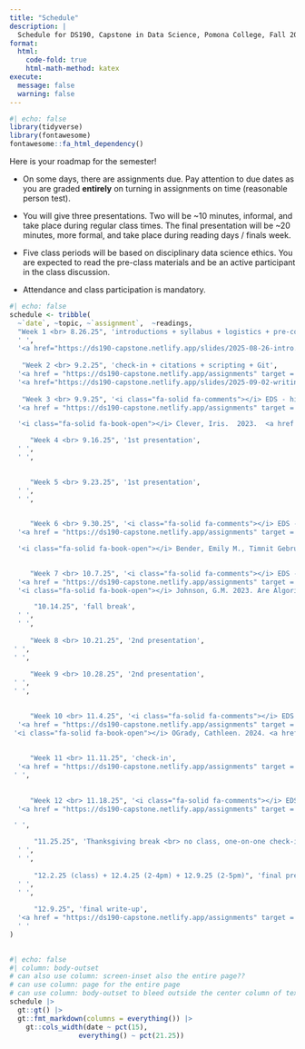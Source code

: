 ```yaml
---
title: "Schedule"
description: |
  Schedule for DS190, Capstone in Data Science, Pomona College, Fall 2025
format:
  html:
    code-fold: true
    html-math-method: katex
execute: 
  message: false
  warning: false
---
```



```r
#| echo: false
library(tidyverse)
library(fontawesome)
fontawesome::fa_html_dependency()
```

Here is your roadmap for the semester! 

-  On some days, there are <i class="fas fa-pencil-alt"></i> assignments due. Pay attention to due dates as you are graded **entirely** on turning in assignments on time (reasonable person test).

-  You will give three <i class = "fa-solid fa-microphone"></i> presentations. Two will be ~10 minutes, informal, and take place during regular class times. The final presentation will be ~20 minutes, more formal, and take place during reading days / finals week.

-  Five class periods will be based on disciplinary data science ethics. You are expected to <i class="fas fa-book-open"></i> read the pre-class materials and be an active <i class="fa-solid fa-comments"></i> participant in the class discussion. 

-   Attendance and class participation is mandatory. 


<!--
In order to use the icons, you need the fontawesome extension, https://github.com/quarto-ext/fontawesome

quarto add quarto-ext/fontawesome
-->


```r
#| echo: false
schedule <- tribble(
  ~`date`, ~topic, ~`assignment`,  ~readings,
  "Week 1 <br> 8.26.25", 'introductions + syllabus + logistics + pre-course survey', 
  ' ',
  '<a href="https://ds190-capstone.netlify.app/slides/2025-08-26-intro.html" target = "_blank"><i class="fa-solid fa-desktop"></i> Introduction</a>',
  
   "Week 2 <br> 9.2.25", 'check-in + citations + scripting + Git', 
  '<a href = "https://ds190-capstone.netlify.app/assignments" target = "_blank"><i class="fas fa-pencil-alt"></i> capstone topic</a>',
  '<a href="https://ds190-capstone.netlify.app/slides/2025-09-02-writing.html" target = "_blank"><i class="fa-solid fa-desktop"></i> Writing & Presenting</a> <br> <a href="https://ds190-capstone.netlify.app/slides/bibtex_example.qmd" target = "_blank"><i class="fa-solid fa-book-open"></i> BibTeX example</a> <br> <a href="https://ds190-capstone.netlify.app/slides/capstone.bib" target = "_blank"><i class="fa-solid fa-book-open"></i> .bib file</a>',
  
   "Week 3 <br> 9.9.25", '<i class="fa-solid fa-comments"></i> EDS - history', 
  '<a href = "https://ds190-capstone.netlify.app/assignments" target = "_blank"><i class="fas fa-pencil-alt"></i> annotated bibliography</a>',

  '<i class="fa-solid fa-book-open"></i> Clever, Iris.  2023.  <a href = "https://www.journals.uchicago.edu/doi/10.1086/723686" target = "_blank">Biometry against Fascism: Geoffrey Morant, Race, and Anti-Racism in Twentieth-Century Physical Anthropology.</a>  Isis.<br> <i class="fa-solid fa-book-open"></i> Van Noorden, Richard.  2020.  The Ethical Questions That Haunt Facial-Recognition Research. Nature. <a href="https://library.claremont.edu/" target = "_blank">log in to the library to access the article</a> <br> <i class="fa-solid fa-book-open"></i> Johnson, Thaddeus L., and Natasha N. Johnson. 2023. <a href="https://www.scientificamerican.com/article/police-facial-recognition-technology-cant-tell-black-people-apart/" target = "_blank">Police Facial Recognition Technology Cant Tell Black People Apart.</a> Scientific American.',

     "Week 4 <br> 9.16.25", '1st presentation', 
  ' ',
  ' ',

  
     "Week 5 <br> 9.23.25", '1st presentation', 
  ' ',
  ' ',

  
     "Week 6 <br> 9.30.25", '<i class="fa-solid fa-comments"></i> EDS - linguistics', 
  '<a href = "https://ds190-capstone.netlify.app/assignments" target = "_blank"><i class="fas fa-pencil-alt"></i> 1st outline</a>',

  '<i class="fa-solid fa-book-open"></i> Bender, Emily M., Timnit Gebru, Angelina McMillan-Major, and Shmargaret Shmitchell. 2021. <a href = "https://doi.org/10.1145/3442188.3445922" target = "_blank">On the Dangers of Stochastic Parrots: Can Language Models Be Too Big?</a> Proceedings of the 2021 ACM Conference on Fairness, Accountability, and Transparency,610–23. FAccT ’21. New York, NY, USA: Association for Computing Machinery. <br> <i class="fa-solid fa-book-open"></i> Beacken, Gabrielle, and Matthias Becker. 2025. <a href = "https://www.techpolicy.press/chatbot-grok-doesnt-glitch-it-reflects-x/" target = "_blank">Chatbot Grok Doesn’t Glitch—It Reflects X.</a> Tech Policy Press. <br>  <i class="fa-solid fa-book-open"></i> Holliday, Nicole. 2025. <a href = "https://www.tiktok.com/@mixedlinguist/video/7517374618101992734" target = "_blank">If Not Language, Why Language-Shaped?</a> TikTokvideo.',

  
     "Week 7 <br> 10.7.25", '<i class="fa-solid fa-comments"></i> EDS - philosophy', 
  '<a href = "https://ds190-capstone.netlify.app/assignments" target = "_blank"><i class="fas fa-pencil-alt"></i> section draft</a>',
  '<i class="fa-solid fa-book-open"></i> Johnson, G.M. 2023. Are Algorithms Value-Free? Feminist Theoretical Virtues in Machine Learning. Journal of Moral Philosophy 21 (1-2): 27-61. <a href = "https://doi.org/10.1163/17455243-20234372" target = "_blank">https://doi.org/10.1163/17455243-20234372</a> <b>the pdf is available on Canvas!!!!</b> <br> <i class="fa-solid fa-book-open"></i> Dastin, J. (2018, October 11). <a href = "https://www.reuters.com/article/world/insight-amazon-scraps-secret-ai-recruiting-tool-that-showed-bias-against-women-idUSKCN1MK0AG/" target = "_blank">Insight — Amazon scraps secret AI recruiting tool that showed bias against women.</a> Reuters. ',

      "10.14.25", 'fall break', 
  ' ',
  ' ',
  
     "Week 8 <br> 10.21.25", '2nd presentation', 
 ' ',
 ' ',
  
     "Week 9 <br> 10.28.25", '2nd presentation', 
 ' ',
 ' ',

  
     "Week 10 <br> 11.4.25", '<i class="fa-solid fa-comments"></i> EDS - psychology', 
  '<a href = "https://ds190-capstone.netlify.app/assignments" target = "_blank"><i class="fas fa-pencil-alt"></i> introduction or 2nd section</a>',
 '<i class="fa-solid fa-book-open"></i> OGrady, Cathleen. 2024. <a href = "https://doi.org/10.1126/science.z7jdvzt" target = "_blank">Psychology Study Participants Recruited Online May Provide Nonsensical Answers.</a> Science 384 (6697). <br> <i class="fa-solid fa-book-open"></i> Coley, R. Yates, Eric Johnson, Gregory E. Simon, Maricela Cruz, and Susan M. Shortreed.2021. <a href = "https://doi.org/10.1001/jamapsychiatry.2021.0493" target = "_blank">Racial/Ethnic Disparities in the Performance of Prediction Models for Death by Suicide After Mental Health Visits.</a> JAMA Psychiatry 78 (7): 726–34.',
  
  
     "Week 11 <br> 11.11.25", 'check-in', 
  '<a href = "https://ds190-capstone.netlify.app/assignments" target = "_blank"><i class="fas fa-pencil-alt"></i> ethics component</a>',
 ' ',
  
  
     "Week 12 <br> 11.18.25", '<i class="fa-solid fa-comments"></i> EDS - economics', 
  '<a href = "https://ds190-capstone.netlify.app/assignments" target = "_blank"><i class="fas fa-pencil-alt"></i> project draft</a>',

 ' ',

      "11.25.25", 'Thanksgiving break <br> no class, one-on-one check-ins', 
  ' ',
  ' ',  
  
      "12.2.25 (class) + 12.4.25 (2-4pm) + 12.9.25 (2-5pm)", 'final presentations', 
  ' ',
  ' ',
 
      "12.9.25", 'final write-up', 
  '<a href = "https://ds190-capstone.netlify.app/assignments" target = "_blank"><i class="fas fa-pencil-alt"></i> final write-up</a>',
  ' ' 
)
  
```

```r
#| echo: false
#| column: body-outset
# can also use column: screen-inset also the entire page??
# can use column: page for the entire page
# can use column: body-outset to bleed outside the center column of text
schedule |> 
  gt::gt() |> 
  gt::fmt_markdown(columns = everything()) |> 
    gt::cols_width(date ~ pct(15),
                 everything() ~ pct(21.25)) 
```





